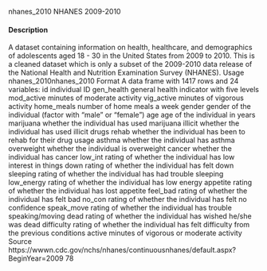 
nhanes_2010
NHANES 2009-2010

#### Description

A dataset containing information on health, healthcare, and demographics of adolescents aged 18 -
30 in the United States from 2009 to 2010. This is a cleaned dataset which is only a subset of the
2009-2010 data release of the National Health and Nutrition Examination Survey (NHANES).
Usage
nhanes_2010nhanes_2010
Format
A data frame with 1417 rows and 24 variables:
id individual ID
gen_health general health indicator with five levels
mod_active minutes of moderate activity
vig_active minutes of vigorous activity
home_meals number of home meals a week
gender gender of the individual (factor with "male" or "female")
age age of the individual in years
marijuana whether the individual has used marijuana
illicit whether the individual has used illicit drugs
rehab whether the individual has been to rehab for their drug usage
asthma whether the individual has asthma
overweight whether the individual is overweight
cancer whether the individual has cancer
low_int rating of whether the individual has low interest in things
down rating of whether the individual has felt down
sleeping rating of whether the individual has had trouble sleeping
low_energy rating of whether the individual has low energy
appetite rating of whether the individual has lost appetite
feel_bad rating of whether the individual has felt bad
no_con rating of whether the individual has felt no confidence
speak_move rating of whether the individual has trouble speaking/moving
dead rating of whether the individual has wished he/she was dead
difficulty rating of whether the individual has felt difficulty from the previous conditions
active minutes of vigorous or moderate activity
Source
https://wwwn.cdc.gov/nchs/nhanes/continuousnhanes/default.aspx?BeginYear=2009
78
